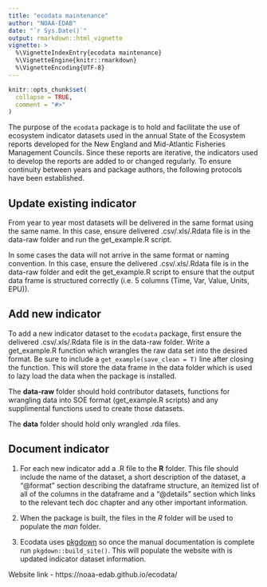 ```yaml
---
title: "ecodata maintenance"
author: "NOAA-EDAB"
date: "`r Sys.Date()`"
output: rmarkdown::html_vignette
vignette: >
  %\VignetteIndexEntry{ecodata maintenance}
  %\VignetteEngine{knitr::rmarkdown}
  %\VignetteEncoding{UTF-8}
---
```


```r
knitr::opts_chunk$set(
  collapse = TRUE,
  comment = "#>"
)
```

The purpose of the `ecodata` package is to hold and facilitate the use of ecosystem indicator datasets used in the annual State of the Ecosystem reports developed for the New England and Mid-Atlantic Fisheries Management Councils. Since these reports are iterative, the indicators used to develop the reports are added to or changed regularly. To ensure continuity between years and package authors, the following protocols have been established. 

## Update existing indicator

From year to year most datasets will be delivered in the same format using the same name. In this case, ensure delivered .csv/.xls/.Rdata file is in the data-raw folder and run the get_example.R script. 

In some cases the data will not arrive in the same format or naming convention. In this case, ensure the delivered .csv/.xls/.Rdata file is in the data-raw folder and edit the get_example.R script to ensure that the output data frame is structured correctly (i.e. 5 columns (Time, Var, Value, Units, EPU)). 

## Add new indicator

To add a new indicator dataset to the `ecodata` package, first ensure the  delivered .csv/.xls/.Rdata file is in the data-raw folder. Write a get_example.R function which wrangles the raw data set into the desired format. Be sure to include a `get_example(save_clean = T)` line after closing the function. This will store the data frame in the data folder which is used to lazy load the data when the package is installed. 


The **data-raw** folder should hold contributor datasets, functions for wrangling data into SOE format (get_example.R scripts) and any supplimental functions used to create those datasets. 

The **data** folder should hold only wrangled .rda files. 


## Document indicator

1)  For each new indicator add a .R file to the **R** folder. This file should include the name of the dataset, a short description of the dataset, a "@format" section describing the dataframe structure, an itemized list of all of the columns in the dataframe and a "@details" section which links to the relevant tech doc chapter and any other important information. 

2)  When the package is built, the files in the *R* folder will be used to populate the *man* folder. 

3)  Ecodata uses [pkgdown](https://pkgdown.r-lib.org/index.html) so once the manual documentation is complete run `pkgdown::build_site()`. This will populate the website with is updated indicator dataset information. 

Website link - https://noaa-edab.github.io/ecodata/


